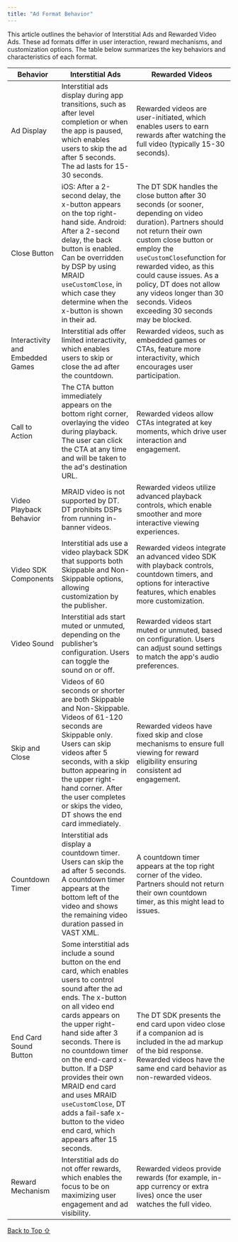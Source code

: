 ```yaml
---
title: "Ad Format Behavior"
---
```


This article outlines the behavior of Interstitial Ads and Rewarded Video Ads. These ad formats differ in user interaction, reward mechanisms, and customization options. The table below summarizes the key behaviors and characteristics of each format.

| Behavior                         | Interstitial Ads                                                                                                                                                                                                                                                                                                                                                                                                                      | Rewarded Videos                                                                                                                                                                                                                                                                                                                                               |
| -------------------------------- | ------------------------------------------------------------------------------------------------------------------------------------------------------------------------------------------------------------------------------------------------------------------------------------------------------------------------------------------------------------------------------------------------------------------------------------- | ------------------------------------------------------------------------------------------------------------------------------------------------------------------------------------------------------------------------------------------------------------------------------------------------------------------------------------------------------------- |
| Ad Display                       | Interstitial ads display during app transitions, such as after level completion or when the app is paused, which enables users to skip the ad after 5 seconds. The ad lasts for 15-30 seconds.                                                                                                                                                                                                                                        | Rewarded videos are user-initiated, which enables users to earn rewards after watching the full video (typically 15-30 seconds).                                                                                                                                                                                                                              |
| Close Button                     | iOS: After a 2-second delay, the x-button appears on the top right-hand side. Android: After a 2-second delay, the back button is enabled. Can be overridden by DSP by using MRAID `useCustomClose`, in which case they determine when the x-button is shown in their ad.                                                                                                                                                             | The DT SDK handles the close button after 30 seconds (or sooner, depending on video duration). Partners should not return their own custom close button or employ the `useCustomClose`function for rewarded video, as this could cause issues. As a policy, DT does not allow any videos longer than 30 seconds. Videos exceeding 30 seconds may be blocked. |
| Interactivity and Embedded Games | Interstitial ads offer limited interactivity, which enables users to skip or close the ad after the countdown.                                                                                                                                                                                                                                                                                                                        | Rewarded videos, such as embedded games or CTAs, feature more interactivity, which encourages user participation.                                                                                                                                                                                                                                             |
| Call to Action                   | The CTA button immediately appears on the bottom right corner, overlaying the video during playback. The user can click the CTA at any time and will be taken to the ad's destination URL.                                                                                                                                                                                                                                            | Rewarded videos allow CTAs integrated at key moments, which drive user interaction and engagement.                                                                                                                                                                                                                                                            |
| Video Playback Behavior          | MRAID video is not supported by DT. DT prohibits DSPs from running in-banner videos.                                                                                                                                                                                                                                                                                                                                                  | Rewarded videos utilize advanced playback controls, which enable smoother and more interactive viewing experiences.                                                                                                                                                                                                                                           |
| Video SDK Components             | Interstitial ads use a video playback SDK that supports both Skippable and Non-Skippable options, allowing customization by the publisher.                                                                                                                                                                                                                                                                                            | Rewarded videos integrate an advanced video SDK with playback controls, countdown timers, and options for interactive features, which enables more customization.                                                                                                                                                                                             |
| Video Sound                      | Interstitial ads start muted or unmuted, depending on the publisher’s configuration. Users can toggle the sound on or off.                                                                                                                                                                                                                                                                                                            | Rewarded videos start muted or unmuted, based on configuration. Users can adjust sound settings to match the app's audio preferences.                                                                                                                                                                                                                         |
| Skip and Close                   | Videos of 60 seconds or shorter are both Skippable and Non-Skippable. Videos of 61-120 seconds are Skippable only. Users can skip videos after 5 seconds, with a skip button appearing in the upper right-hand corner. After the user completes or skips the video, DT shows the end card immediately.                                                                                                                               | Rewarded videos have fixed skip and close mechanisms to ensure full viewing for reward eligibility ensuring consistent ad engagement.                                                                                                                                                                                                                         |
| Countdown Timer                  | Interstitial ads display a countdown timer. Users can skip the ad after 5 seconds. A countdown timer appears at the bottom left of the video and shows the remaining video duration passed in VAST XML.                                                                                                                                                                                                                               | A countdown timer appears at the top right corner of the video. Partners should not return their own countdown timer, as this might lead to issues.                                                                                                                                                                                                           |
| End Card Sound Button            | Some interstitial ads include a sound button on the end card, which enables users to control sound after the ad ends. The x-button on all video end cards appears on the upper right-hand side after 3 seconds. There is no countdown timer on the end-card x-button. If a DSP provides their own MRAID end card and uses MRAID `useCustomClose`, DT adds a fail-safe x-button to the video end card, which appears after 15 seconds. | The DT SDK presents the end card upon video close if a companion ad is included in the ad markup of the bid response. Rewarded videos have the same end card behavior as non-rewarded videos.                                                                                                                                                                 |
| Reward Mechanism                 | Interstitial ads do not offer rewards, which enables the focus to be on maximizing user engagement and ad visibility.                                                                                                                                                                                                                                                                                                                 | Rewarded videos provide rewards (for example, in-app currency or extra lives) once the user watches the full video.                                                                                                                                                                                                                                           |

[Back to Top ⇧](#top)
